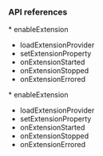 <PlatformWrapper platform="flutter">

### API references

<ProductWrapper notAllowed="voice-calling">
* <Link to="{{Global.API_REF_FLUTTER_ROOT}}/class_irtcengine.html#api_enableextension">enableExtension</Link>

* <Link to="{{Global.API_REF_FLUTTER_ROOT}}/class_irtcengine.html#api_loadextensionprovider">loadExtensionProvider</Link>

* <Link to="{{Global.API_REF_FLUTTER_ROOT}}/class_irtcengine.html#api_setextensionproperty">setExtensionProperty</Link>

* <Link to="{{Global.API_REF_FLUTTER_ROOT}}/class_irtcengineeventhandler.html#callback_onextensionstarted">onExtensionStarted</Link>

* <Link to="{{Global.API_REF_FLUTTER_ROOT}}/class_irtcengineeventhandler.html#callback_onextensionstopped">onExtensionStopped</Link>

* <Link to="{{Global.API_REF_FLUTTER_ROOT}}/class_irtcengineeventhandler.html#callback_onextensionerrored">onExtensionErrored</Link>
</ProductWrapper>

<ProductWrapper product="voice-calling">
* <Link to="{{Global.API_REF_FLUTTER_ROOT_VOICE_SDK}}/class_irtcengine.html#api_enableextension">enableExtension</Link>

* <Link to="{{Global.API_REF_FLUTTER_ROOT_VOICE_SDK}}/class_irtcengine.html#api_loadextensionprovider">loadExtensionProvider</Link>

* <Link to="{{Global.API_REF_FLUTTER_ROOT_VOICE_SDK}}/class_irtcengine.html#api_setextensionproperty">setExtensionProperty</Link>

* <Link to="{{Global.API_REF_FLUTTER_ROOT_VOICE_SDK}}/class_irtcengineeventhandler.html#callback_onextensionstarted">onExtensionStarted</Link>

* <Link to="{{Global.API_REF_FLUTTER_ROOT_VOICE_SDK}}/class_irtcengineeventhandler.html#callback_onextensionstopped">onExtensionStopped</Link>

* <Link to="{{Global.API_REF_FLUTTER_ROOT_VOICE_SDK}}/class_irtcengineeventhandler.html#callback_onextensionerrored">onExtensionErrored</Link>
</ProductWrapper>

</PlatformWrapper>
